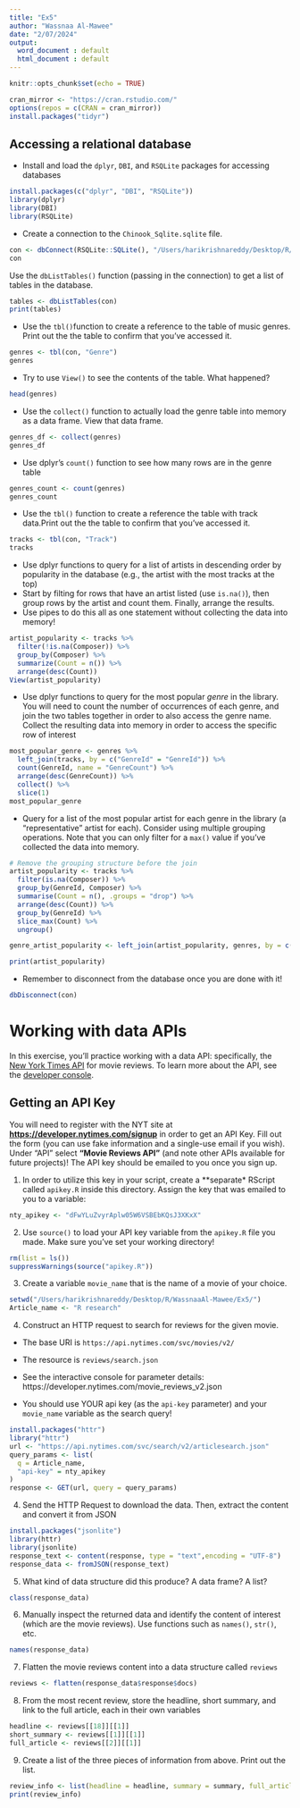 ```yaml
---
title: "Ex5"
author: "Wassnaa Al-Mawee"
date: "2/07/2024"
output:
  word_document : default
  html_document : default
---
```


```r
knitr::opts_chunk$set(echo = TRUE)
```

```r
cran_mirror <- "https://cran.rstudio.com/"
options(repos = c(CRAN = cran_mirror))
install.packages("tidyr")
```
## Accessing a relational database

- Install and load the `dplyr`, `DBI`, and `RSQLite` packages for accessing
databases
```r
install.packages(c("dplyr", "DBI", "RSQLite"))
library(dplyr)
library(DBI)
library(RSQLite)
```

- Create a connection to the `Chinook_Sqlite.sqlite` file.
```r
con <- dbConnect(RSQLite::SQLite(), "/Users/harikrishnareddy/Desktop/R/WassnaaAl-Mawee/Ex5/Chinook_Sqlite.sqlite")
con
```


Use the `dbListTables()` function (passing in the connection) to get a list
of tables in the database.
```r
tables <- dbListTables(con)
print(tables)
```

- Use the `tbl()`function to create a reference to the table of music genres.
Print out the the table to confirm that you've accessed it.
```r
genres <- tbl(con, "Genre")
genres
```

- Try to use `View()` to see the contents of the table. What happened?
```r
head(genres)
```

- Use the `collect()` function to actually load the genre table into memory
 as a data frame. View that data frame.
```r
genres_df <- collect(genres)
genres_df
```

- Use dplyr's `count()` function to see how many rows are in the genre table
```r
genres_count <- count(genres)
genres_count
```


- Use the `tbl()` function to create a reference the table with track data.Print out the the table to confirm that you've accessed it.
```r
tracks <- tbl(con, "Track")
tracks
```

- Use dplyr functions to query for a list of artists in descending order by popularity in the database (e.g., the artist with the most tracks at the top)
- Start by filting for rows that have an artist listed (use `is.na()`), then group rows by the artist and count them. Finally, arrange the results.
- Use pipes to do this all as one statement without collecting the data into memory!
```r
artist_popularity <- tracks %>%
  filter(!is.na(Composer)) %>%
  group_by(Composer) %>%
  summarize(Count = n()) %>%
  arrange(desc(Count))
View(artist_popularity)
```

- Use dplyr functions to query for the most popular _genre_ in the library. You will need to count the number of occurrences of each genre, and join the two tables together in order to also access the genre name. Collect the resulting data into memory in order to access the specific row of interest
```r
most_popular_genre <- genres %>%
  left_join(tracks, by = c("GenreId" = "GenreId")) %>%
  count(GenreId, name = "GenreCount") %>%
  arrange(desc(GenreCount)) %>%
  collect() %>%
  slice(1)
most_popular_genre
```

- Query for a list of the most popular artist for each genre in the library (a "representative" artist for each). Consider using multiple grouping operations. Note that you can only filter for a `max()` value if you've collected the data into memory.
```r
# Remove the grouping structure before the join
artist_popularity <- tracks %>%
  filter(is.na(Composer)) %>%
  group_by(GenreId, Composer) %>%
  summarise(Count = n(), .groups = "drop") %>%
  arrange(desc(Count)) %>%
  group_by(GenreId) %>%
  slice_max(Count) %>%
  ungroup()

genre_artist_popularity <- left_join(artist_popularity, genres, by = c("GenreId"))

print(artist_popularity)
```

- Remember to disconnect from the database once you are done with it!
```r
dbDisconnect(con)
```




# Working with data APIs

In this exercise, you'll practice working with a data API: specifically, the [New York Times API](https://developer.nytimes.com/) for movie reviews. To learn more about the API, see the [developer console](https://developer.nytimes.com/movie_reviews_v2.json).

## Getting an API Key
You will need to register with the NYT site at **<https://developer.nytimes.com/signup>** in order to get an API Key. Fill out the form (you can use fake information and a single-use email if you wish). Under "API" select **"Movie Reviews API"** (and note other APIs available for future projects)! The API key should be emailed to you once you sign up.

1. In order to utilize this key in your script, create a **separate* RScript called `apikey.R` inside this directory. Assign the key that was emailed to you to a variable:

```r
nty_apikey <- "dFwYLuZvyrAplw05W6VSBEbKQsJ3XKxX"
```


2. Use `source()` to load your API key variable from the `apikey.R` file you made. Make sure you've set your working directory!

```r
rm(list = ls())
suppressWarnings(source("apikey.R"))
```

3. Create a variable `movie_name` that is the name of a movie of your choice.
```r
setwd("/Users/harikrishnareddy/Desktop/R/WassnaaAl-Mawee/Ex5/")
Article_name <- "R research"
```

4. Construct an HTTP request to search for reviews for the given movie.
  + The base URI is `https://api.nytimes.com/svc/movies/v2/`
  + The resource is `reviews/search.json`
  + See the interactive console for parameter details: https://developer.nytimes.com/movie_reviews_v2.json
  
  + You should use YOUR api key (as the `api-key` parameter) and your `movie_name` variable as the search query!
```r
install.packages("httr") 
library("httr")
url <- "https://api.nytimes.com/svc/search/v2/articlesearch.json"
query_params <- list(
  q = Article_name,  
  "api-key" = nty_apikey  
)
response <- GET(url, query = query_params)
```

4. Send the HTTP Request to download the data. Then, extract the content and convert it from JSON
```r
install.packages("jsonlite") 
library(httr)
library(jsonlite)
response_text <- content(response, type = "text",encoding = "UTF-8")
response_data <- fromJSON(response_text)
```

5. What kind of data structure did this produce? A data frame? A list? 
```r
class(response_data)
```

6. Manually inspect the returned data and identify the content of interest (which are the movie reviews). Use functions such as `names()`, `str()`, etc.
```r
names(response_data)
```

7. Flatten the movie reviews content into a data structure called `reviews`
```r
reviews <- flatten(response_data$response$docs)
```

8. From the most recent review, store the headline, short summary, and link to the full article, each in their own variables
```r
headline <- reviews[[18]][[1]]
short_summary <- reviews[[1]][[1]]
full_article <- reviews[[2]][[1]]
```

9. Create a list of the three pieces of information from above. Print out the list.
```r
review_info <- list(headline = headline, summary = summary, full_article_link = full_article)
print(review_info)
```


